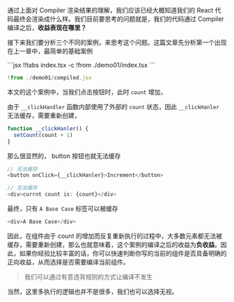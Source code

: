 
通过上面对 Compiler 渲染结果的理解，我们应该已经大概知道我们的 React 代码最终会渲染成什么样。我们目前要思考的问题就是，我们的代码通过 Compiler 编译之后，**收益表现在哪里？**

接下来我们要分析三个不同的案例，来思考这个问题。这篇文章先分析第一个出现在上一章中，最简单的基础案例

<Demo01 />
<CodeTabs>
```jsx !!tabs index.tsx -c
!from ./demo01/index.tsx
```

```jsx !!tabs compiled.jsx -c
!from ./demo01/compiled.jsx
```
</CodeTabs>

本文的这个案例中，当我们点击按钮时，此时 `count` 增加，

由于 `__clickHandler` 函数内部使用了外部的 `count` 状态，因此 `__clickHanler` 无法缓存，需要重新创建，

```js
function __clickHanler() {
  setCount(count + 1)
}
```

那么很显然的， button 按钮也就无法缓存

```js
// 无法缓存
<button onClick={__clickHanler}>Increment</button>
```

```js
// 无法缓存
<div>currnt count is: {count}</div>
```

最终，只有 `A Base Case` 标签可以被缓存

```js
<div>A Base Case</div>
```

因此，在组件由于 count 的增加而反复重新执行的过程中，大多数元素都无法被缓存，需要重新创建，那么也就意味着，这个案例的编译之后的收益为**负收益**。因此，如果你经验比较丰富的话，你可以快速判断你写的当前的组件是否具备明确的正向收益，从而选择是否需要编译当前组件。

> 我们可以通过有意违背规则的方式让编译不发生

当然，这里多执行的逻辑也并不是很多，我们也可以选择无视。